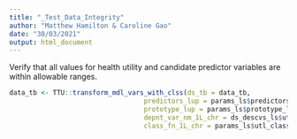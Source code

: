 ```yaml
---
title: "_Test_Data_Integrity"
author: "Matthew Hamilton & Caroline Gao"
date: "30/03/2021"
output: html_document
---
```


Verify that all values for health utility and candidate predictor variables are within allowable ranges.

```r
data_tb <- TTU::transform_mdl_vars_with_clss(ds_tb = data_tb,
                                  predictors_lup = params_ls$predictors_lup,
                                  prototype_lup = params_ls$prototype_lup,
                                  depnt_var_nm_1L_chr = ds_descvs_ls$utl_wtd_var_nm_1L_chr,
                                  class_fn_1L_chr = params_ls$utl_class_fn_1L_chr)

```

